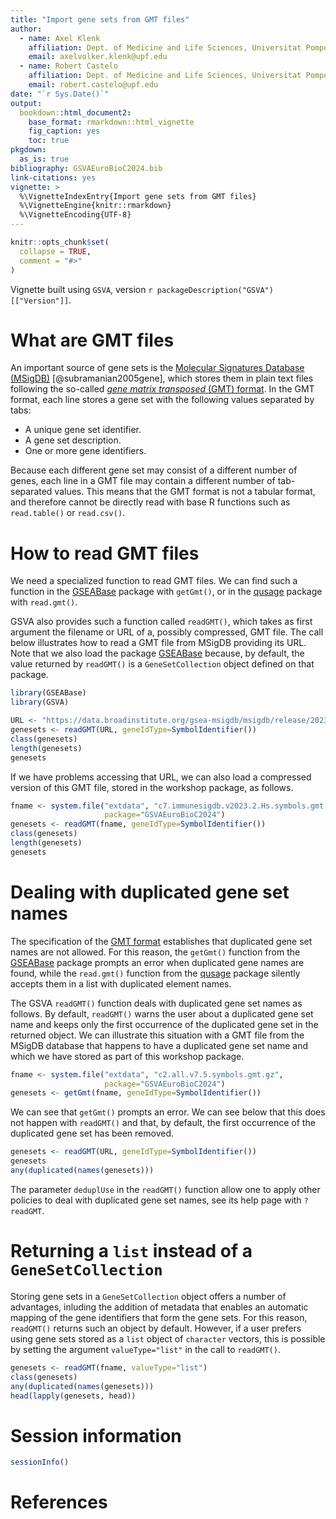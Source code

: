 ```yaml
---
title: "Import gene sets from GMT files"
author:
  - name: Axel Klenk
    affiliation: Dept. of Medicine and Life Sciences, Universitat Pompeu Fabra, Barcelona
    email: axelvolker.klenk@upf.edu
  - name: Robert Castelo
    affiliation: Dept. of Medicine and Life Sciences, Universitat Pompeu Fabra, Barcelona
    email: robert.castelo@upf.edu
date: "`r Sys.Date()`" 
output:
  bookdown::html_document2:
    base_format: rmarkdown::html_vignette
    fig_caption: yes
    toc: true
pkgdown:
  as_is: true
bibliography: GSVAEuroBioC2024.bib
link-citations: yes
vignette: >
  %\VignetteIndexEntry{Import gene sets from GMT files}
  %\VignetteEngine{knitr::rmarkdown}
  %\VignetteEncoding{UTF-8}
---
```



```r
knitr::opts_chunk$set(
  collapse = TRUE,
  comment = "#>"
)
```

Vignette built using `GSVA`, version `r packageDescription("GSVA")[["Version"]]`.

# What are GMT files

An important source of gene sets is the
[Molecular Signatures Database (MSigDB)](https://www.gsea-msigdb.org/gsea/msigdb)
[@subramanian2005gene], which stores them in plain text files following the
so-called
[_gene matrix transposed_ (GMT) format](https://software.broadinstitute.org/cancer/software/gsea/wiki/index.php/Data_formats#GMT:_Gene_Matrix_Transposed_file_format_.28.2A.gmt.29).
In the GMT format, each line stores a gene set with the following values
separated by tabs:

  * A unique gene set identifier.
  * A gene set description.
  * One or more gene identifiers.

Because each different gene set may consist of a different number of genes, each
line in a GMT file may contain a different number of tab-separated values. This
means that the GMT format is not a tabular format, and therefore cannot be directly
read with base R functions such as `read.table()` or `read.csv()`.

# How to read GMT files

We need a specialized function to read GMT files. We can find such a function in the
[GSEABase](https://bioconductor.org/packages/GSEABase) package with `getGmt()`, or
in the [qusage](https://bioconductor.org/packages/qusage) package with `read.gmt()`.

GSVA also provides such a function called `readGMT()`, which takes as first argument
the filename or URL of a, possibly compressed, GMT file. The call below illustrates
how to read a GMT file from MSigDB providing its URL. Note that we also load the
package 
[GSEABase](https://bioconductor.org/packages/GSEABase) because, by default, the value
returned by `readGMT()` is a `GeneSetCollection` object defined on that package.

```r
library(GSEABase)
library(GSVA)

URL <- "https://data.broadinstitute.org/gsea-msigdb/msigdb/release/2023.2.Hs/c7.immunesigdb.v2023.2.Hs.symbols.gmt"
genesets <- readGMT(URL, geneIdType=SymbolIdentifier())
class(genesets)
length(genesets)
genesets
```
If we have problems accessing that URL, we can also load a compressed version of this
GMT file, stored in the workshop package, as follows.

```r
fname <- system.file("extdata", "c7.immunesigdb.v2023.2.Hs.symbols.gmt.gz",
                     package="GSVAEuroBioC2024")
genesets <- readGMT(fname, geneIdType=SymbolIdentifier())
class(genesets)
length(genesets)
genesets
```

# Dealing with duplicated gene set names

The specification of the [GMT format](https://software.broadinstitute.org/cancer/software/gsea/wiki/index.php/Data_formats#GMT:_Gene_Matrix_Transposed_file_format_.28.2A.gmt.29)
establishes that duplicated gene set names are not allowed. For this reason,
the `getGmt()` function from the
[GSEABase](https://bioconductor.org/packages/GSEABase) package prompts an error
when duplicated gene names are found, while the `read.gmt()` function from the
[qusage](https://bioconductor.org/packages/qusage) package silently accepts them
in a list with duplicated element names.

The GSVA `readGMT()` function deals with duplicated gene set names as follows.
By default, `readGMT()` warns the user about a duplicated gene set name and
keeps only the first occurrence of the duplicated gene set in the returned
object. We can illustrate this situation with a GMT file from the MSigDB
database that happens to have a duplicated gene set name and which we have
stored as part of this workshop package.

```r
fname <- system.file("extdata", "c2.all.v7.5.symbols.gmt.gz",
                     package="GSVAEuroBioC2024")
genesets <- getGmt(fname, geneIdType=SymbolIdentifier())
```
We can see that `getGmt()` prompts an error. We can see below that this does
not happen with `readGMT()` and that, by default, the first occurrence of the
duplicated gene set has been removed.

```r
genesets <- readGMT(URL, geneIdType=SymbolIdentifier())
genesets
any(duplicated(names(genesets)))
```
The parameter `deduplUse` in the `readGMT()` function allow one to apply other
policies to deal with duplicated gene set names, see its help page with
`?readGMT`.

# Returning a `list` instead of a `GeneSetCollection`

Storing gene sets in a `GeneSetCollection` object offers a number of advantages,
inluding the addition of metadata that enables an automatic mapping of the gene
identifiers that form the gene sets. For this reason, `readGMT()` returns such
an object by default. However, if a user prefers using gene sets stored as a
`list` object of `character` vectors, this is possible by setting the argument
`valueType="list"` in the call to `readGMT()`.

```r
genesets <- readGMT(fname, valueType="list")
class(genesets)
any(duplicated(names(genesets)))
head(lapply(genesets, head))
```

# Session information

```r
sessionInfo()
```

# References
